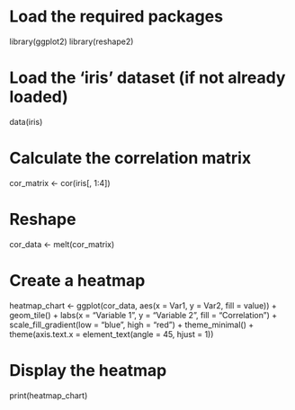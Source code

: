 # Load the required packages
library(ggplot2)
library(reshape2)

# Load the 'iris' dataset (if not already loaded)
data(iris)

# Calculate the correlation matrix
cor_matrix <- cor(iris[, 1:4])

# Reshape 
cor_data <- melt(cor_matrix)

# Create a heatmap
heatmap_chart <- ggplot(cor_data, aes(x = Var1, y = Var2, fill = value)) +
  geom_tile() +
  labs(x = "Variable 1", y = "Variable 2", fill = "Correlation") +
  scale_fill_gradient(low = "blue", high = "red") +
  theme_minimal() +
  theme(axis.text.x = element_text(angle = 45, hjust = 1))

# Display the heatmap
print(heatmap_chart)

